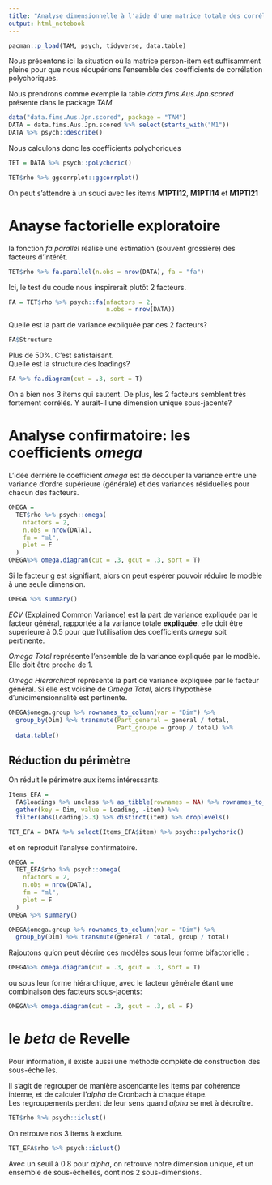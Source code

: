 ```yaml
---
title: "Analyse dimensionnelle à l'aide d'une matrice totale des corrélations"
output: html_notebook
---
```


```r
pacman::p_load(TAM, psych, tidyverse, data.table)
```


Nous présentons ici la situation où la matrice person-item est suffisamment pleine pour que nous récupérions l'ensemble des coefficients de corrélation polychoriques.

Nous prendrons comme exemple la table *data.fims.Aus.Jpn.scored* présente dans le package *TAM*

```r
data("data.fims.Aus.Jpn.scored", package = "TAM")
DATA = data.fims.Aus.Jpn.scored %>% select(starts_with("M1"))
DATA %>% psych::describe()
```

Nous calculons donc les coefficients polychoriques

```r
TET = DATA %>% psych::polychoric()

TET$rho %>% ggcorrplot::ggcorrplot()
```

On peut s'attendre à un souci avec les items **M1PTI12**, **M1PTI14** et **M1PTI21**

# Anayse factorielle exploratoire
la fonction *fa.parallel* réalise une estimation (souvent grossière) des facteurs d'intérêt.

```r
TET$rho %>% fa.parallel(n.obs = nrow(DATA), fa = "fa")
```

Ici, le test du coude nous inspirerait plutôt 2 facteurs.

```r
FA = TET$rho %>% psych::fa(nfactors = 2,
                           n.obs = nrow(DATA))
```

Quelle est la part de variance expliquée par ces 2 facteurs?

```r
FA$Structure
```

Plus de 50%. C'est satisfaisant.    
Quelle est la structure des loadings?

```r
FA %>% fa.diagram(cut = .3, sort = T)
```

On a bien nos 3 items qui sautent. De plus, les 2 facteurs semblent très fortement corrélés. Y aurait-il une dimension unique sous-jacente?

# Analyse confirmatoire: les coefficients *omega*
L'idée derrière le coefficient *omega* est de découper la variance entre une variance d'ordre supérieure (générale) et des variances résiduelles pour chacun des facteurs.

```r
OMEGA =
  TET$rho %>% psych::omega(
    nfactors = 2,
    n.obs = nrow(DATA),
    fm = "ml",
    plot = F
  )
OMEGA%>% omega.diagram(cut = .3, gcut = .3, sort = T)
```

Si le facteur g est signifiant, alors on peut espérer pouvoir réduire le modèle à une seule dimension.

```r
OMEGA %>% summary()
```
*ECV* (Explained Common Variance) est la part de variance expliquée par le facteur général, rapportée à la variance totale **expliquée**. elle doit être supérieure à 0.5 pour que l'utilisation des coefficients *omega* soit pertinente.

*Omega Total* représente l'ensemble de la variance expliquée par le modèle. Elle doit être proche de 1.

*Omega Hierarchical* représente la part de variance expliquée par le facteur général. Si elle est voisine de *Omega Total*, alors l'hypothèse d'unidimensionnalité est pertinente.

```r
OMEGA$omega.group %>% rownames_to_column(var = "Dim") %>%
  group_by(Dim) %>% transmute(Part_general = general / total, 
                              Part_groupe = group / total) %>% 
  data.table()
```

## Réduction du périmètre
On réduit le périmètre aux items intéressants.

```r
Items_EFA = 
  FA$loadings %>% unclass %>% as_tibble(rownames = NA) %>% rownames_to_column(var = "item") %>% 
  gather(key = Dim, value = Loading, -item) %>% 
  filter(abs(Loading)>.3) %>% distinct(item) %>% droplevels()

TET_EFA = DATA %>% select(Items_EFA$item) %>% psych::polychoric()
```

et on reproduit l'analyse confirmatoire.

```r
OMEGA =
  TET_EFA$rho %>% psych::omega(
    nfactors = 2,
    n.obs = nrow(DATA),
    fm = "ml",
    plot = F
  )
OMEGA %>% summary()

OMEGA$omega.group %>% rownames_to_column(var = "Dim") %>%
  group_by(Dim) %>% transmute(general / total, group / total)
```

Rajoutons qu'on peut décrire ces modèles sous leur forme bifactorielle :
```r
OMEGA%>% omega.diagram(cut = .3, gcut = .3, sort = T)
```
ou sous leur forme hiérarchique, avec le facteur générale étant une combinaison des facteurs sous-jacents:

```r
OMEGA%>% omega.diagram(cut = .3, gcut = .3, sl = F)
```

# le *beta* de Revelle
Pour information, il existe aussi une méthode complète de construction des sous-échelles.

Il s'agit de regrouper de manière ascendante les items par cohérence interne, et de calculer l'*alpha* de Cronbach à chaque étape.    
Les regroupements perdent de leur sens quand *alpha* se met à décroître.

```r
TET$rho %>% psych::iclust()
```

On retrouve nos 3 items à exclure.

```r
TET_EFA$rho %>% psych::iclust()
```

Avec un seuil à 0.8 pour *alpha*, on retrouve notre dimension unique, et un ensemble de sous-échelles, dont nos 2 sous-dimensions.


